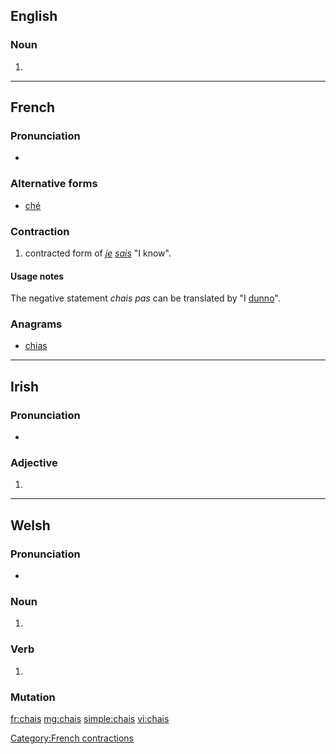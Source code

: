 ==English==

===Noun===
{{head|en|noun plural form}}

# {{plural of|chai|lang=en}}

----

==French==

===Pronunciation===
* {{IPA|/ʃe/|lang=fr}}

===Alternative forms===
* [[ché]]

===Contraction===
{{head|fr|contractions}}

# {{label|fr|informal}} contracted form of ''[[je]] [[sais]]'' "I know".

====Usage notes====
The negative statement ''chais pas'' can be translated by "I [[dunno]]".

===Anagrams===
* [[chias#French|chias]]

[[Category:French contractions]]

----

==Irish==

===Pronunciation===
* {{IPA|lang=ga|[xaʃ]}}

===Adjective===
{{head|ga|mutated adjective}}

# {{ga-lenition of|cais}}

----

==Welsh==

===Pronunciation===
* {{IPA|/χai̯s/|lang=cy}}

===Noun===
{{head|cy|mutated noun}}

# {{aspirate mutation of|cais|lang=cy}}

===Verb===
{{head|cy|mutated verb}}

# {{aspirate mutation of|cais|lang=cy}}

===Mutation===
{{cy-mut-auto|cais}}

[[fr:chais]]
[[mg:chais]]
[[simple:chais]]
[[vi:chais]]